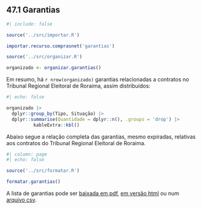 ## 47.1 Garantias


```r
#| include: false

source('../src/importar.R')

importar.recurso.comprasnet('garantias')

source('../src/organizar.R')

organizado <- organizar.garantias()


```

Em resumo, há `r nrow(organizado)` garantias relacionadas a contratos no Tribunal Regional Eleitoral de Roraima, assim distribuídos:

``` r
#| echo: false

organizado |>
  dplyr::group_by(Tipo, Situação) |>
  dplyr::summarise(Quantidade = dplyr::n(), .groups = 'drop') |>
          kableExtra::kbl()


```

Abaixo segue a relação completa das garantias, mesmo expiradas, relativas aos contratos do Tribunal Regional Eleitoral de Roraima.

```r
#| column: page
#| echo: false

source('../src/formatar.R')

formatar.garantias()
```




A lista de garantias pode ser [baixada em pdf](../saida/garantias.pdf), [em versão html](../saida/garantias.html) ou num [arquivo csv](../saida/garantias.csv).



